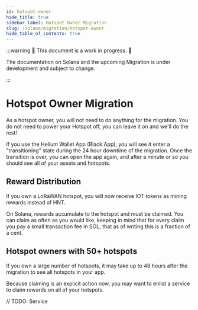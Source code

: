 ```yaml
---
id: hotspot-owner
hide_title: true
sidebar_label: Hotspot Owner Migration
slug: /solana/migration/hotspot-owner
hide_table_of_contents: true
---
```



:::warning 🚧 This document is a work in progress. 🚧

The documentation on Solana and the upcoming Migration is under development and subject to change.

:::

# Hotspot Owner Migration

As a hotspot owner, you will not need to do anything for the migration. You do not need to power your
Hotspot off, you can leave it on and we'll do the rest!

If you use the Helium Wallet App (Black App), you will see it enter a "transitioning" state during
the 24 hour downtime of the migration. Once the transition is over, you can open the app again,
and after a minute or so you should see all of your assets and hotspots.

## Reward Distribution

If you own a LoRaWAN hotspot, you will now receive IOT tokens as mining rewards instead of HNT.

On Solana, rewards accumulate to the hotspot and must be claimed. You can claim as often as you would
like, keeping in mind that for every claim you pay a small transaction fee in SOL, that as of writing
this is a fraction of a cent.

## Hotspot owners with 50+ hotspots

If you own a large number of hotspots, it may take up to 48 hours after the migration to see all
hotspots in your app. 

Because claiming is an explicit action now, you may want to enlist a service to claim rewards on all
of your hotspots.

// TODO: Service
